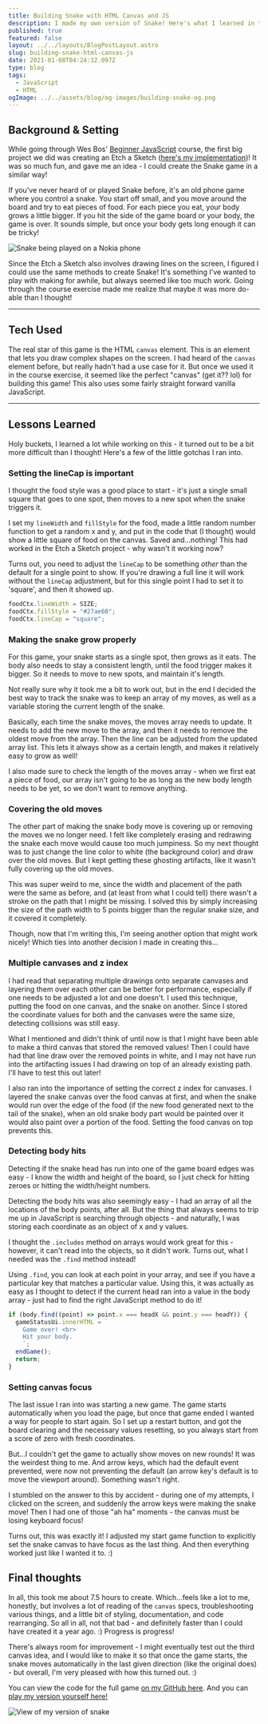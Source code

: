 ```yaml
---
title: Building Snake with HTML Canvas and JS
description: I made my own version of Snake! Here's what I learned in the process.
published: true
featured: false
layout: ../../layouts/BlogPostLayout.astro
slug: building-snake-html-canvas-js
date: 2021-01-08T04:24:12.097Z
type: blog
tags:
  - JavaScript
  - HTML
ogImage: ../../assets/blog/og-images/building-snake-og.png
---
```


## Background & Setting

While going through Wes Bos' [Beginner JavaScript](https://beginnerjavascript.com) course, the first big project we did was creating an Etch a Sketch ([here's my implementation](https://codepen.io/lindakatcodes/pen/ZEWRPMo))! It was so much fun, and gave me an idea - I could create the Snake game in a similar way!

If you've never heard of or played Snake before, it's an old phone game where you control a snake. You start off small, and you move around the board and try to eat pieces of food. For each piece you eat, your body grows a little bigger. If you hit the side of the game board or your body, the game is over. It sounds simple, but once your body gets long enough it can be tricky!

<img
  src="https://media1.tenor.com/images/14ea3c45f66ec873f5ee9cf1abfd0340/tenor.gif"
  alt="Snake being played on a Nokia phone"
/>

Since the Etch a Sketch also involves drawing lines on the screen, I figured I could use the same methods to create Snake! It's something I've wanted to play with making for awhile, but always seemed like too much work. Going through the course exercise made me realize that maybe it was more do-able than I thought!

---

## Tech Used

The real star of this game is the HTML `canvas` element. This is an element that lets you draw complex shapes on the screen. I had heard of the `canvas` element before, but really hadn't had a use case for it. But once we used it in the course exercise, it seemed like the perfect "canvas" (get it?? lol) for building this game! This also uses some fairly straight forward vanilla JavaScript.

---

## Lessons Learned

Holy buckets, I learned a lot while working on this - it turned out to be a bit more difficult than I thought! Here's a few of the little gotchas I ran into.

### Setting the lineCap is important

I thought the food style was a good place to start - it's just a single small square that goes to one spot, then moves to a new spot when the snake triggers it.

I set my `lineWidth` and `fillStyle` for the food, made a little random number function to get a random x and y, and put in the code that (I thought) would show a little square of food on the canvas. Saved and...nothing! This had worked in the Etch a Sketch project - why wasn't it working now?

Turns out, you need to adjust the `lineCap` to be something _other_ than the default for a single point to show. If you're drawing a full line it will work without the `lineCap` adjustment, but for this single point I had to set it to 'square', and then it showed up.

```js
foodCtx.lineWidth = SIZE;
foodCtx.fillStyle = "#27ae60";
foodCtx.lineCap = "square";
```

### Making the snake grow properly

For this game, your snake starts as a single spot, then grows as it eats. The body also needs to stay a consistent length, until the food trigger makes it bigger. So it needs to move to new spots, and maintain it's length.

Not really sure why it took me a bit to work out, but in the end I decided the best way to track the snake was to keep an array of my moves, as well as a variable storing the current length of the snake.

Basically, each time the snake moves, the moves array needs to update. It needs to add the new move to the array, and then it needs to remove the oldest move from the array. Then the line can be adjusted from the updated array list. This lets it always show as a certain length, and makes it relatively easy to grow as well!

I also made sure to check the length of the moves array - when we first eat a piece of food, our array isn't going to be as long as the new body length needs to be yet, so we don't want to remove anything.

### Covering the old moves

The other part of making the snake body move is covering up or removing the moves we no longer need. I felt like completely erasing and redrawing the snake each move would cause too much jumpiness. So my next thought was to just change the line color to white (the background color) and draw over the old moves. But I kept getting these ghosting artifacts, like it wasn't fully covering up the old moves.

This was super weird to me, since the width and placement of the path were the same as before, and (at least from what I could tell) there wasn't a stroke on the path that I might be missing. I solved this by simply increasing the size of the path width to 5 points bigger than the regular snake size, and it covered it completely.

Though, now that I'm writing this, I'm seeing another option that might work nicely! Which ties into another decision I made in creating this...

### Multiple canvases and z index

I had read that separating multiple drawings onto separate canvases and layering them over each other can be better for performance, especially if one needs to be adjusted a lot and one doesn't. I used this technique, putting the food on one canvas, and the snake on another. Since I stored the coordinate values for both and the canvases were the same size, detecting collisions was still easy.

What I mentioned and didn't think of until now is that I might have been able to make a third canvas that stored the removed values! Then I could have had that line draw over the removed points in white, and I may not have run into the artifacting issues I had drawing on top of an already existing path. I'll have to test this out later!

I also ran into the importance of setting the correct z index for canvases. I layered the snake canvas over the food canvas at first, and when the snake would run over the edge of the food (if the new food generated next to the tail of the snake), when an old snake body part would be painted over it would also paint over a portion of the food. Setting the food canvas on top prevents this.

### Detecting body hits

Detecting if the snake head has run into one of the game board edges was easy - I know the width and height of the board, so I just check for hitting zeroes or hitting the width/height numbers.

Detecting the body hits was also seemingly easy - I had an array of all the locations of the body points, after all. But the thing that always seems to trip me up in JavaScript is searching through objects - and naturally, I was storing each coordinate as an object of x and y values.

I thought the `.includes` method on arrays would work great for this - however, it can't read into the objects, so it didn't work. Turns out, what I needed was the `.find` method instead!

Using `.find`, you can look at each point in your array, and see if you have a particular key that matches a particular value. Using this, it was actually as easy as I thought to detect if the current head ran into a value in the body array - just had to find the right JavaScript method to do it!

```js
if (body.find((point) => point.x === headX && point.y === headY)) {
  gameStatusUi.innerHTML = `
    Game over! <br>
    Hit your body.
    `;
  endGame();
  return;
}
```

### Setting canvas focus

The last issue I ran into was starting a new game. The game starts automatically when you load the page, but once that game ended I wanted a way for people to start again. So I set up a restart button, and got the board clearing and the necessary values resetting, so you always start from a score of zero with fresh coordinates.

But...I couldn't get the game to actually show moves on new rounds! It was the weirdest thing to me. And arrow keys, which had the default event prevented, were now not preventing the default (an arrow key's default is to move the viewport around). Something wasn't right.

I stumbled on the answer to this by accident - during one of my attempts, I clicked on the screen, and suddenly the arrow keys were making the snake move! Then I had one of those "ah ha" moments - the canvas must be losing keyboard focus!

Turns out, this was exactly it! I adjusted my start game function to explicitly set the snake canvas to have focus as the last thing. And then everything worked just like I wanted it to. :)

## Final thoughts

In all, this took me about 7.5 hours to create. Which...feels like a lot to me, honestly, but involves a lot of reading of the `canvas` specs, troubleshooting various things, and a little bit of styling, documentation, and code rearranging. So all in all, not that bad - and definitely faster than I could have created it a year ago. :) Progress is progress!

There's always room for improvement - I might eventually test out the third canvas idea, and I would like to make it so that once the game starts, the snake moves automatically in the last given direction (like the original does) - but overall, I'm very pleased with how this turned out. :)

You can view the code for the full game [on my GitHub here](https://github.com/lindakatcodes/minisites/tree/main/snake). And you can [play my version yourself here!](https://snake-mini.netlify.app/)

<img src="https://i.imgur.com/txjQiqg.png" alt="View of my version of snake" />
